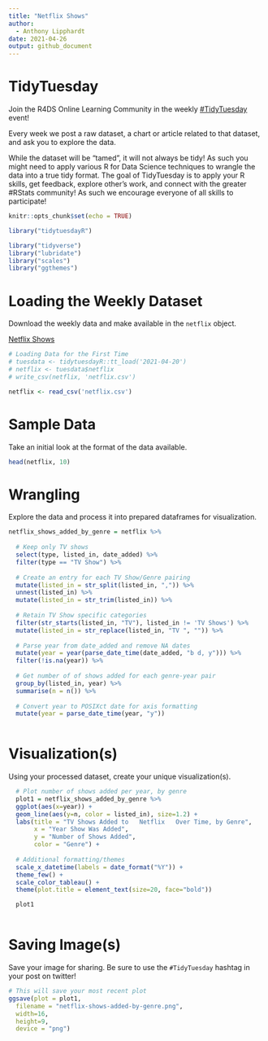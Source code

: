 ```yaml
---
title: "Netflix Shows"
author:
  - Anthony Lipphardt
date: 2021-04-26
output: github_document
---
```


# TidyTuesday

Join the R4DS Online Learning Community in the weekly [#TidyTuesday](https://github.com/rfordatascience/tidytuesday) event!

Every week we post a raw dataset, a chart or article related to that dataset, and ask you to explore the data.

While the dataset will be “tamed”, it will not always be tidy! As such you might need to apply various R for Data Science techniques to wrangle the data into a true tidy format.
The goal of TidyTuesday is to apply your R skills, get feedback, explore other’s work, and connect with the greater #RStats community!
As such we encourage everyone of all skills to participate!

```r

knitr::opts_chunk$set(echo = TRUE)

library("tidytuesdayR")

library("tidyverse")
library("lubridate")
library("scales")
library("ggthemes")


```

# Loading the Weekly Dataset

Download the weekly data and make available in the `netflix` object.

[Netflix Shows](https://github.com/rfordatascience/tidytuesday/blob/master/data/2021/2021-04-20/readme.md)

```r

# Loading Data for the First Time
# tuesdata <- tidytuesdayR::tt_load('2021-04-20')
# netflix <- tuesdata$netflix
# write_csv(netflix, 'netflix.csv')

netflix <- read_csv('netflix.csv')

```


# Sample Data

Take an initial look at the format of the data available.

```r

head(netflix, 10)

```

# Wrangling

Explore the data and process it into prepared dataframes for visualization.

```r

netflix_shows_added_by_genre = netflix %>%
  
  # Keep only TV shows
  select(type, listed_in, date_added) %>%
  filter(type == "TV Show") %>%
  
  # Create an entry for each TV Show/Genre pairing
  mutate(listed_in = str_split(listed_in, ",")) %>%
  unnest(listed_in) %>%
  mutate(listed_in = str_trim(listed_in)) %>%
  
  # Retain TV Show specific categories
  filter(str_starts(listed_in, "TV"), listed_in != 'TV Shows') %>%
  mutate(listed_in = str_replace(listed_in, "TV ", "")) %>%
  
  # Parse year from date_added and remove NA dates
  mutate(year = year(parse_date_time(date_added, "b d, y"))) %>% 
  filter(!is.na(year)) %>%
  
  # Get number of of shows added for each genre-year pair
  group_by(listed_in, year) %>%
  summarise(n = n()) %>%
  
  # Convert year to POSIXct date for axis formatting
  mutate(year = parse_date_time(year, "y"))
  


```


# Visualization(s)

Using your processed dataset, create your unique visualization(s).

```r

  # Plot number of shows added per year, by genre
  plot1 = netflix_shows_added_by_genre %>%
  ggplot(aes(x=year)) +
  geom_line(aes(y=n, color = listed_in), size=1.2) +
  labs(title = "TV Shows Added to   Netflix   Over Time, by Genre",
       x = "Year Show Was Added",
       y = "Number of Shows Added",
       color = "Genre") + 
  
  # Additional formatting/themes
  scale_x_datetime(labels = date_format("%Y")) +
  theme_few() + 
  scale_color_tableau() +
  theme(plot.title = element_text(size=20, face="bold"))

  plot1
  
```

# Saving Image(s)

Save your image for sharing. Be sure to use the `#TidyTuesday` hashtag in your post on twitter! 

```r

# This will save your most recent plot
ggsave(plot = plot1,
  filename = "netflix-shows-added-by-genre.png",
  width=16,
  height=9,
  device = "png")

```
